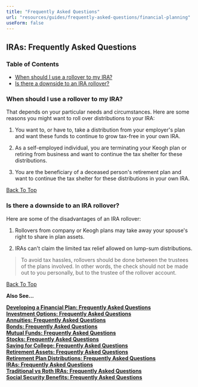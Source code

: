 ```yaml
---
title: "Frequently Asked Questions"
url: "resources/guides/frequently-asked-questions/financial-planning"
useForm: false
---
```



IRAs: Frequently Asked Questions
--------------------------------

### Table of Contents

*   [When should I use a rollover to my IRA?](#1)
*   [Is there a downside to an IRA rollover?](#2)

### When should I use a rollover to my IRA?

That depends on your particular needs and circumstances. Here are some reasons you might want to roll over distributions to your IRA:

1.  You want to, or have to, take a distribution from your employer's plan and want these funds to continue to grow tax-free in your own IRA.
    
2.  As a self-employed individual, you are terminating your Keogh plan or retiring from business and want to continue the tax shelter for these distributions.
    
3.  You are the beneficiary of a deceased person's retirement plan and want to continue the tax shelter for these distributions in your own IRA.

[Back To Top](#top)

### Is there a downside to an IRA rollover?

Here are some of the disadvantages of an IRA rollover:

1.  Rollovers from company or Keogh plans may take away your spouse's right to share in plan assets.
    
2.  IRAs can't claim the limited tax relief allowed on lump-sum distributions.
    

> To avoid tax hassles, rollovers should be done between the trustees of the plans involved. In other words, the check should not be made out to you personally, but to the trustee of the rollover account.

[Back To Top](#top)

**Also See...**

[**Developing a Financial Plan: Frequently Asked Questions**](/resources/guides/frequently-asked-questions/developing-financial-plan-faq)  
[**Investment Options: Frequently Asked Questions**](/resources/guides/frequently-asked-questions/investment-options-faq)  
[**Annuities: Frequently Asked Questions**](/resources/guides/frequently-asked-questions/annuities-faq)  
[**Bonds: Frequently Asked Questions**](/resources/guides/frequently-asked-questions/bonds-faq)  
[**Mutual Funds: Frequently Asked Questions**](/resources/guides/frequently-asked-questions/mutual-funds-faq)  
[**Stocks: Frequently Asked Questions**](/resources/guides/frequently-asked-questions/stocks-faq)  
[**Saving for College: Frequently Asked Questions**](/resources/guides/frequently-asked-questions/saving-for-college-faq)  
[**Retirement Assets: Frequently Asked Questions**](/resources/guides/frequently-asked-questions/retirement-assets-faq)  
[**Retirement Plan Distributions: Frequently Asked Questions**](/resources/guides/frequently-asked-questions/retirement-plan-distributions-faq)  
[**IRAs: Frequently Asked Questions**](/resources/guides/frequently-asked-questions/iras-faq)  
[**Traditional vs Roth IRAs: Frequently Asked Questions**](/resources/guides/frequently-asked-questions/traditional-vs-roth-iras-faq)  
[**Social Security Benefits: Frequently Asked Questions**](/resources/guides/frequently-asked-questions/social-security-benefits-faq)  